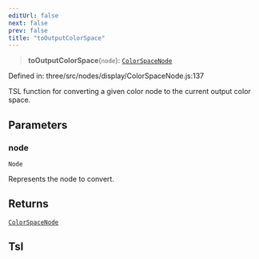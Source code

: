 ```yaml
---
editUrl: false
next: false
prev: false
title: "toOutputColorSpace"
---
```


> **toOutputColorSpace**(`node`): [`ColorSpaceNode`](../classes/Three.WebGPU.ColorSpaceNode.html)

Defined in: three/src/nodes/display/ColorSpaceNode.js:137

TSL function for converting a given color node to the current output color space.

## Parameters

### node

`Node`

Represents the node to convert.

## Returns

[`ColorSpaceNode`](../classes/Three.WebGPU.ColorSpaceNode.html)

## Tsl
